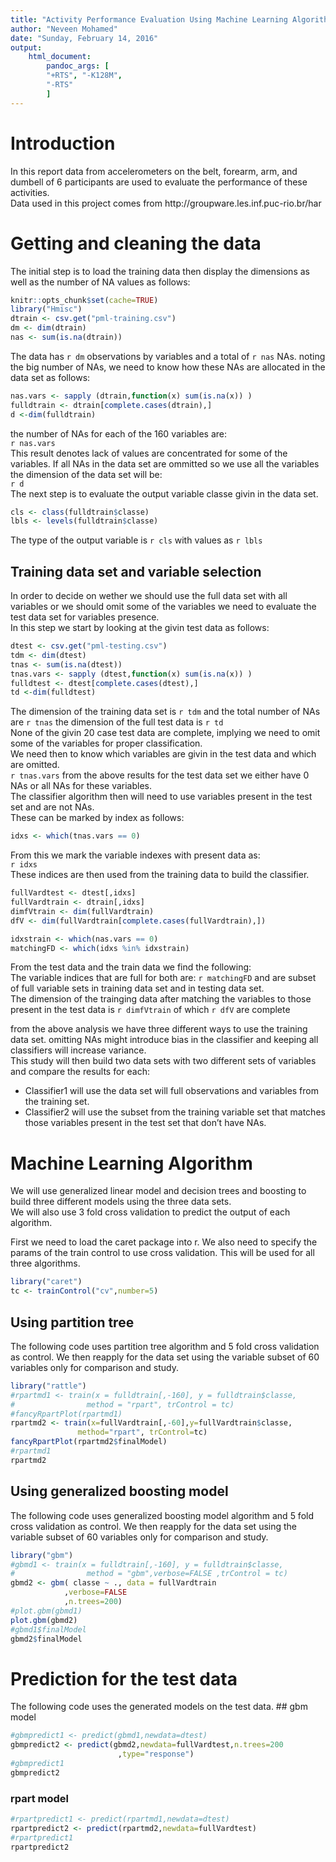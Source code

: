 ```yaml
---
title: "Activity Performance Evaluation Using Machine Learning Algorithms"
author: "Neveen Mohamed"
date: "Sunday, February 14, 2016"
output: 
    html_document:
        pandoc_args: [
        "+RTS", "-K128M",
        "-RTS"
        ]
---
```

# Introduction

In this report data from accelerometers on the belt, forearm, arm, and dumbell of 6 participants are used to evaluate the performance of these activities.   
Data used in this project comes from  http://groupware.les.inf.puc-rio.br/har 

# Getting and cleaning the data
The initial step is to load the training data then display the dimensions as well as the number of NA values as follows:

```r
knitr::opts_chunk$set(cache=TRUE)
library("Hmisc")
dtrain <- csv.get("pml-training.csv")
dm <- dim(dtrain)
nas <- sum(is.na(dtrain))
```

The data has `r dm` observations by variables and a total of `r nas` NAs. noting the big number of NAs, we need to know how these NAs are allocated in the data set as follows:

```r
nas.vars <- sapply (dtrain,function(x) sum(is.na(x)) )
fulldtrain <- dtrain[complete.cases(dtrain),]
d <-dim(fulldtrain)
```
 
the number of NAs for each of the 160 variables are:   
`r nas.vars`  
This result denotes lack of values are concentrated for some of the variables. If all NAs in the data set are ommitted so we use all the variables the dimension of the data set will be:   
`r d`  
The next step is to evaluate the output variable classe givin in the data set. 
```r
cls <- class(fulldtrain$classe)
lbls <- levels(fulldtrain$classe)
```

The type of the output variable is `r cls` with values as `r lbls`

## Training data set and variable selection

In order to decide on wether we should use the full data set with all variables or we should omit some of the variables we need to evaluate the test data set for variables presence.  
In this step we start by looking at the givin test data as follows:

```r
dtest <- csv.get("pml-testing.csv")
tdm <- dim(dtest)
tnas <- sum(is.na(dtest))
tnas.vars <- sapply (dtest,function(x) sum(is.na(x)) )
fulldtest <- dtest[complete.cases(dtest),]
td <-dim(fulldtest)
```
The dimension of the training data set is `r tdm` and the total number of NAs are `r tnas` the dimension of the full test data is `r td`  
None of the givin 20 case test data are complete, implying we need to omit some of the variables for proper classification.  
We need then to know which variables are givin in the test data and which are omitted.  
`r tnas.vars` 
from the above results for the test data set we either have 0 NAs or all NAs for these variables.  
The classifier algorithm then will need to use variables present in the test set and are not NAs.  
These can be marked by index as follows:
```r
idxs <- which(tnas.vars == 0)
```
From this we mark the variable indexes with present data as:  
`r idxs`  
These indices are then used from the training data to build the classifier.
```r
fullVardtest <- dtest[,idxs]
fullVardtrain <- dtrain[,idxs]
dimfVtrain <- dim(fullVardtrain)
dfV <- dim(fullVardtrain[complete.cases(fullVardtrain),])

idxstrain <- which(nas.vars == 0)
matchingFD <- which(idxs %in% idxstrain)
```
From the test data and the train data we find the following:  
The variable indices that are full for both are:  `r matchingFD` and are subset of full variable sets in training data set and in testing data set.   
The dimension of the trainging data after matching the variables to those present in the test data is `r dimfVtrain` of which `r dfV` are complete

from the above analysis we have three different ways to use the training data set. omitting NAs might introduce bias in the classifier and keeping all classifiers will increase variance.  
This study will then build two data sets with two different sets of variables and compare the results for each:  
  
* Classifier1 will use the data set will full observations and variables from the training set.  
* Classifier2 will use the subset from the training variable set that matches those variables present in the test set that don't have NAs.

# Machine Learning Algorithm

We will use generalized linear model and decision trees and boosting to build three different models using the three data sets.  
We will also use 3 fold cross validation to predict the output of each algorithm.

First we need to load the caret package into r. We also need to specify the params of the train control to use cross validation. This will be used for all three algorithms.
```r
library("caret")
tc <- trainControl("cv",number=5)
```

## Using partition tree
The following code uses partition tree algorithm and 5 fold cross validation as control. We then reapply for the data set using the variable subset of 60 variables only for comparison and study.
```r
library("rattle")
#rpartmd1 <- train(x = fulldtrain[,-160], y = fulldtrain$classe, 
#                method = "rpart", trControl = tc)
#fancyRpartPlot(rpartmd1)
rpartmd2 <- train(x=fullVardtrain[,-60],y=fullVardtrain$classe,
               method="rpart", trControl=tc)
fancyRpartPlot(rpartmd2$finalModel)
#rpartmd1
rpartmd2
```

## Using generalized boosting model

The following code uses generalized boosting model algorithm and 5 fold cross validation as control. We then reapply for the data set using the variable subset of 60 variables only for comparison and study.

```r
library("gbm")
#gbmd1 <- train(x = fulldtrain[,-160], y = fulldtrain$classe, 
#                method = "gbm",verbose=FALSE ,trControl = tc)
gbmd2 <- gbm( classe ~ ., data = fullVardtrain
            ,verbose=FALSE 
            ,n.trees=200)
#plot.gbm(gbmd1)
plot.gbm(gbmd2)
#gbmd1$finalModel
gbmd2$finalModel
```

# Prediction for the test data
The following code uses the generated models on the test data.
## gbm model 
```r
#gbmpredict1 <- predict(gbmd1,newdata=dtest)
gbmpredict2 <- predict(gbmd2,newdata=fullVardtest,n.trees=200
                        ,type="response")
#gbmpredict1
gbmpredict2
```
### rpart model
```r
#rpartpredict1 <- predict(rpartmd1,newdata=dtest)
rpartpredict2 <- predict(rpartmd2,newdata=fullVardtest)
#rpartpredict1
rpartpredict2
```
